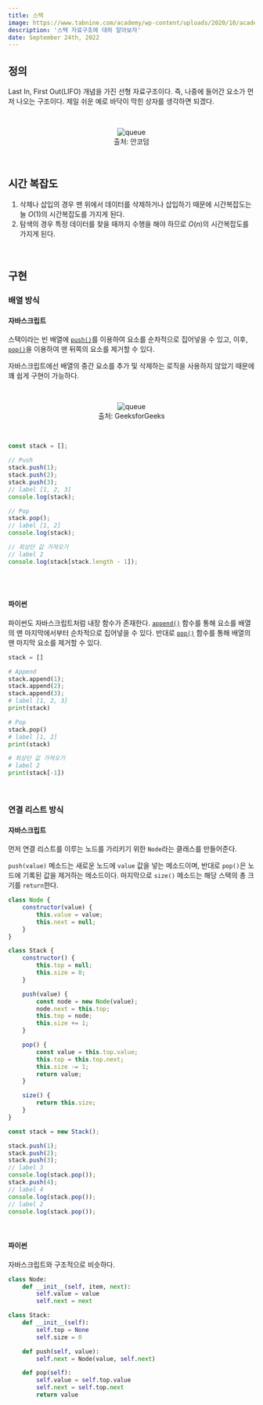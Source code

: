 ```yaml
---
title: 스택
image: https://www.tabnine.com/academy/wp-content/uploads/2020/10/academy_1.png
description: '스택 자료구조에 대하 알아보자'
date: September 24th, 2022
---
```



## 정의

Last In, First Out(LIFO) 개념을 가진 선형 자료구조이다. 즉, 나중에 들어간 요소가 먼저 나오는 구조이다.
제일 쉬운 예로 바닥이 막힌 상자를 생각하면 되겠다.

<br/>

<center>
    <figure>
        <img src="http://cfs3.tistory.com/upload_control/download.blog?fhandle=YmxvZzEyNDIxQGZzMy50aXN0b3J5LmNvbTovYXR0YWNoLzAvOS5wbmc%3D" alt="queue" />
        <figcaption>출처: 안코덤</figcaption>
    </figure>
</center>

<br/>

## 시간 복잡도

1. 삭제나 삽입의 경우 맨 위에서 데이터를 삭제하거나 삽입하기 때문에 시간복잡도는 늘 $O(1)$의 시간복잡도를 가지게 된다.
2. 탐색의 경우 특정 데이터를 찾을 때까지 수행을 해야 하므로 $O(n)$의 시간복잡도를 가지게 된다.

<br/>

## 구현

### 배열 방식

#### 자바스크립트

스택이라는 빈 배열에 <a href="https://developer.mozilla.org/en-US/docs/Web/JavaScript/Reference/Global_Objects/Array/push" target="_blank"><code>push()</code></a>를 이용하여 요소를 순차적으로 집어넣을 수 있고,
이후, <a href="https://developer.mozilla.org/en-US/docs/Web/JavaScript/Reference/Global_Objects/Array/pop" target="_blank"><code>pop()</code></a>을 이용하여 맨 뒤쪽의 요소를 제거할 수 있다.

자바스크립트에선 배열의 중간 요소를 추가 및 삭제하는 로직을 사용하지 않았기 때문에 꽤 쉽게 구현이 가능하다.

<br/>

<center>
    <figure>
        <img src="https://media.geeksforgeeks.org/wp-content/uploads/growable-stack.png" alt="queue" />
        <figcaption>출처: GeeksforGeeks</figcaption>
    </figure>
</center>

<br/>

```js
const stack = [];

// Push
stack.push(1);
stack.push(2);
stack.push(3);
// label [1, 2, 3]
console.log(stack);

// Pop
stack.pop();
// label [1, 2]
console.log(stack);

// 최상단 값 가져오기
// label 2
console.log(stack[stack.length - 1]);
```

<br/>
<br/>

#### 파이썬

파이썬도 자바스크립트처럼 내장 함수가 존재한다. <a href="https://docs.python.org/3/library/array.html?highlight=append#array.array.append" target="_blank"><code>append()</code></a> 함수를 통해 요소를 배열의 맨 마지막에서부터
순차적으로 집어넣을 수 있다. 반대로 <a href="https://docs.python.org/3/library/array.html?highlight=pop#array.array.pop" target="_blank"><code>pop()</code></a> 함수를 통해 배열의 맨 마지막 요소를 제거할 수 있다.

```py
stack = []

# Append
stack.append(1);
stack.append(2);
stack.append(3);
# label [1, 2, 3]
print(stack)

# Pop
stack.pop()
# label [1, 2]
print(stack)

# 최상단 값 가져오기
# label 2
print(stack[-1])
```

<br/>

### 연결 리스트 방식

#### 자바스크립트

먼저 연결 리스트를 이루는 노드를 가리키기 위한 `Node`라는 클래스를 만들어준다.

`push(value)` 메소드는 새로운 노드에 `value` 값을 넣는 메소드이며, 반대로 `pop()`은 노드에 기록된 값을 제거하는 메소드이다. 마지막으로 `size()` 메소드는 해당 스택의 총 크기를 `return`한다.

```js
class Node {
    constructor(value) {
        this.value = value;
        this.next = null;
    }
}

class Stack {
    constructor() {
        this.top = null;
        this.size = 0;
    }

    push(value) {
        const node = new Node(value);
        node.next = this.top;
        this.top = node;
        this.size += 1;
    }

    pop() {
        const value = this.top.value;
        this.top = this.top.next;
        this.size -= 1;
        return value;
    }

    size() {
        return this.size;
    }
}

const stack = new Stack();

stack.push(1);
stack.push(2);
stack.push(3);
// label 3
console.log(stack.pop());
stack.push(4);
// label 4
console.log(stack.pop());
// label 2
console.log(stack.pop());
```

<br/>

#### 파이썬

자바스크립트와 구조적으로 비슷하다.

```py
class Node:
    def __init__(self, item, next):
        self.value = value
        self.next = next

class Stack:
    def __init__(self):
        self.top = None
        self.size = 0

    def push(self, value):
        self.next = Node(value, self.next)

    def pop(self):
        self.value = self.top.value
        self.next = self.top.next
        return value
```
